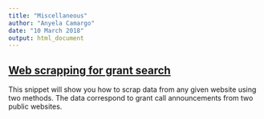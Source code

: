 ```yaml
---
title: "Miscellaneous"
author: "Anyela Camargo"
date: "10 March 2018"
output: html_document
---
```

## [Web scrapping for grant search](grantsearch.html)

This snippet will show you how to scrap data from any given website using two methods.
The data correspond to grant call announcements from two public websites.

